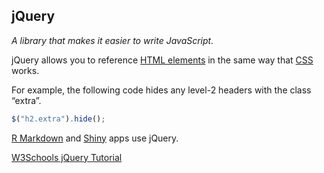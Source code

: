## jQuery

<dfn>A library that makes it easier to write JavaScript.</dfn>

jQuery allows you to reference [HTML elements](e.html#element-html) in the same way that [CSS](c.html#css) works.

For example, the following code hides any level-2 headers with the class "extra".

``` js
$("h2.extra").hide();
```

[R Markdown](r.html#r-markdown) and [Shiny](s.html#shiny) apps use jQuery. 

[W3Schools jQuery Tutorial](https://www.w3schools.com/jquery/){target="_blank"}



